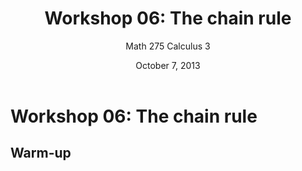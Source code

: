 % Workshop 06: The chain rule
% Math 275 Calculus 3
% October 7, 2013

# Workshop 06: The chain rule

\begin{figure}[ht]
\begin{minipage}[t]{0.7\linewidth}
The chain rule, just as in one-variable calculus, tells us how to find the derivative of a composite function in terms of the derivatives of the composition factors.

Complications arise, because functions of different \emph{valence} may be composed. For example, we might have $x = x(t)$, $y = y(t)$, and $z = z(t)$, each an ordinary one-variable function, and $w = f(x,y,z)$. It's somewhat of our choice whether we want to view $w$ as a function of $x$, $y$, and $z$, or as a function of $t$. The chain rule helps us relate the various derivatives through pictures like this. There is only one composite derivative to find in the pictured scenario, and it is evidently
\begin{equation*}
    \frac{\partial w}{\partial t} = \frac{\partial w}{\partial x} \frac{\partial x}{\partial t} + \frac{\partial w}{\partial y} \frac{\partial y}{\partial t} + \frac{\partial w}{\partial z} \frac{\partial z}{\partial t}.    
\end{equation*} 
\end{minipage} \hspace*{1cm}
\begin{minipage}[t]{0.25\linewidth}
    \begin{equation*}
        \xymatrix{
              & w \ar@{-}[dl] \ar@{-}[d] \ar@{-}[dr] & \\
            x \ar@{-}[dr] & y \ar@{-}[d] & z \ar@{-}[dl] \\
            & t & 
        }
    \end{equation*}
\end{minipage}
\end{figure}

## Warm-up

\begin{questions}

\begin{figure}[ht]
\begin{minipage}[t]{0.7\linewidth}
\question Let $f(x, y, z) = xy + z$. Suppose that $x(s,t) = s^2$, $y(s,t) = st$, $z(s,t) = t^2$. Find $\partial f/\partial s$. 
\end{minipage} \hspace*{1cm}
\begin{minipage}[t]{0.25\linewidth}
\hfill
\end{minipage}
\end{figure}

\dwrspace{1}

\begin{figure}[ht]
\begin{minipage}[t]{0.7\linewidth}
\question Let $f(x,y) = e^{xy}$. Evaluate $\partial f / \partial t$ at $(s,t,u) = (2, 3, -1)$, if $x(s, t, u) = st$, $y(s, t, u) = s - ut^2$.
\end{minipage} \hspace*{1cm}
\begin{minipage}[t]{0.25\linewidth}
\hfill
\end{minipage}
\end{figure}

\dwrspace{1}

\newpage

\fullwidth{\subsection{A little tougher}}

\begin{figure}[ht]
\begin{minipage}[t]{0.7\linewidth}
\question \label{polar} Suppose $x = r \cos{\theta}$ and $y = r \sin{\theta}$. (This is the so-called \emph{polar coordinate transformation}, which we will meet again when we discuss integration.) Let $f(x,y)$ be a function. Give formulas for $\partial f / \partial r$ and $\partial f / \partial \theta$ in terms of the other derivatives.
\end{minipage} \hspace*{1cm}
\begin{minipage}[t]{0.25\linewidth}
\hfill
\end{minipage}
\end{figure}

\dwrspace{1}

\question Apply the result from the previous problem to the function $f(x, y) = x^2 y$. (The coordinates $(x,y)$ are related to $(r,\theta)$ in the same way as in question~\ref{polar}).

\dwrspace{1}

\begin{figure}[ht]
\begin{minipage}[t]{0.7\linewidth}
\question Let $x = \rho \sin \varphi \cos \theta$, $y = \rho \sin \varphi \sin \theta$, and $z = \rho \cos \varphi$. (This is the so-called \emph{spherical} coordinate transformation.) Find formulas for the derivatives of a general function $f(x, y, z)$ with respect to $\rho$, $\varphi$, and~$\theta$. 
\end{minipage} \hspace*{1cm}
\begin{minipage}[t]{0.25\linewidth}
\hfill
\end{minipage}
\end{figure}

\dwrspace{1}

\end{questions}